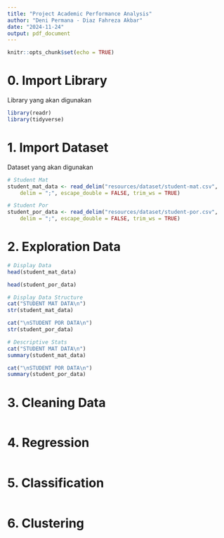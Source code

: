 ```yaml
---
title: "Project Academic Performance Analysis"
author: "Deni Permana - Diaz Fahreza Akbar"
date: "2024-11-24"
output: pdf_document
---
```


```r
knitr::opts_chunk$set(echo = TRUE)
```

# 0. Import Library
Library yang akan digunakan

```r
library(readr)
library(tidyverse)
```

# 1. Import Dataset
Dataset yang akan digunakan

```r
# Student Mat
student_mat_data <- read_delim("resources/dataset/student-mat.csv", 
    delim = ";", escape_double = FALSE, trim_ws = TRUE)

# Student Por
student_por_data <- read_delim("resources/dataset/student-por.csv", 
    delim = ";", escape_double = FALSE, trim_ws = TRUE)
```

# 2. Exploration Data

```r
# Display Data
head(student_mat_data)

head(student_por_data)
```

```r
# Display Data Structure
cat("STUDENT MAT DATA\n")
str(student_mat_data)

cat("\nSTUDENT POR DATA\n")
str(student_por_data)
```

```r
# Descriptive Stats
cat("STUDENT MAT DATA\n")
summary(student_mat_data)

cat("\nSTUDENT POR DATA\n")
summary(student_por_data)
```

# 3. Cleaning Data

```r

```

# 4. Regression

```r

```

# 5. Classification

```r

```

# 6. Clustering

```r

```

